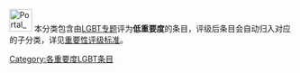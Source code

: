 [[File:Portal_LGBT.svg|40px]]
本分类包含由[[Wikipedia:LGBT专题|LGBT专题]]评为'''低重要度'''的条目，评级后条目会自动归入对应的子分类，详见[[Wikipedia:LGBT专题/评级|重要性评级标准]]。

{{cat importance|topic=LGBT|sort=LGBT|importance=低}}

{{CategoryTOC}}
[[Category:各重要度LGBT条目|Category:各重要度LGBT条目]]